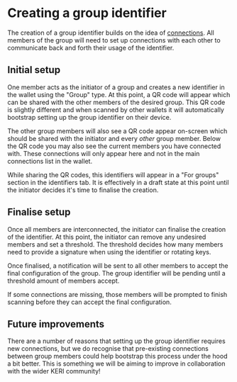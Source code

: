 
# Creating a group identifier

The creation of a group identifier builds on the idea of [connections](/fundamentals/credentials).
All members of the group will need to set up connections with each other to communicate back and forth their usage of the identifier.

## Initial setup

One member acts as the initiator of a group and creates a new identifier in the wallet using the "Group" type.
At this point, a QR code will appear which can be shared with the other members of the desired group.
This QR code is slightly different and when scanned by other wallets it will automatically bootstrap setting up the group identifier on their device.

The other group members will also see a QR code appear on-screen which should be shared with the initiator and every _other_ group member.
Below the QR code you may also see the current members you have connected with.
These connections will only appear here and not in the main connections list in the wallet.

<Callout type="info">
  While sharing the QR codes, this identifiers will appear in a "For groups"
  section in the identifiers tab. It is effectively in a draft state at this
  point until the initiator decides it's time to finalise the creation.
</Callout>

## Finalise setup

Once all members are interconnected, the initiator can finalise the creation of the identifier.
At this point, the initiator can remove any undesired members and set a threshold.
The threshold decides how many members need to provide a signature when using the identifier or rotating keys.

Once finalised, a notification will be sent to all other members to accept the final configuration of the group.
The group identifier will be pending until a threshold amount of members accept.

<Callout type="info">
  If some connections are missing, those members will be prompted to finish
  scanning before they can accept the final configuration.
</Callout>

## Future improvements

There are a number of reasons that setting up the group identifier requires new connections, but we do recognise that pre-existing connections between group members could help bootstrap this process under the hood a bit better.
This is something we will be aiming to improve in collaboration with the wider KERI community!
